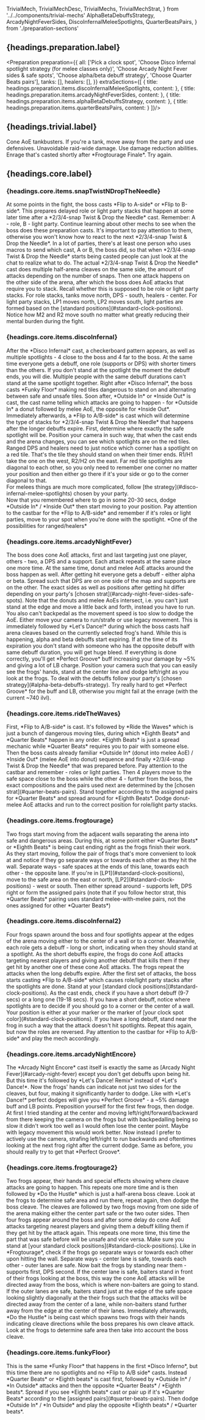   TrivialMech,
  TrivialMechDesc,
  TrivialMechs,
  TrivialMechStrat,
} from '../../components/trivial-mechs'
  AlphaBetaDebuffsStrategy,
  ArcadyNightFeverSides,
  DiscoInfernalMeleeSpotlights, QuarterBeatsPairs,
} from './preparation-sections'

## {headings.preparation.label}

<Preparation preparation={{
  all: ['Pick a clock spot', 'Choose Disco Infernal spotlight strategy (for melee classes only)', 'Choose Arcady Night Fever sides & safe spots', 'Choose alpha/beta debuff strategy', 'Choose Quarter Beats pairs'],
  tanks: [],
  healers: [],
}} extraSections={[
  {
    title: headings.preparation.items.discoInfernalMeleeSpotlights,
    content: <DiscoInfernalMeleeSpotlights />
  },
  {
    title: headings.preparation.items.arcadyNightFeverSides,
    content: <ArcadyNightFeverSides />
  },
  {
    title: headings.preparation.items.alphaBetaDebuffsStrategy,
    content: <AlphaBetaDebuffsStrategy />
  },
  {
    title: headings.preparation.items.quarterBeatsPairs,
    content: <QuarterBeatsPairs />
  }
]}/>


## {headings.trivial.label}

<TrivialMechs duty="m5s">
  <TrivialMech label={headings.trivial.items.deepCut} type="tank" video="deep_cut.webm">
    <TrivialMechDesc>Cone AoE tankbusters.</TrivialMechDesc>
    <TrivialMechStrat>If you're a tank, move away from the party and use defensives.</TrivialMechStrat>
  </TrivialMech>
  <TrivialMech label={headings.trivial.items.celebrateGoodTimes} type="healer" video="celebrate_good_times.webm">
    <TrivialMechDesc>Unavoidable raid-wide damage.</TrivialMechDesc>
    <TrivialMechStrat>Use damage reduction abilities.</TrivialMechStrat>
  </TrivialMech>
  <TrivialMech label={headings.trivial.items.highNrgFever} video="frogtourage_finale_high_nrg_fever.webm">
    <TrivialMechDesc>Enrage that's casted shortly after *Frogtourage Finale*.</TrivialMechDesc>
    <TrivialMechStrat>Try again.</TrivialMechStrat>
  </TrivialMech>
</TrivialMechs>

## {headings.core.label}

### {headings.core.items.snapTwistNDropTheNeedle}

<CoreMech>
  <CoreMechDesc>At some points in the fight, the boss casts *Flip to A-side* or *Flip to B-side*. This prepares delayed role or light party stacks that happen at some later time after a *2/3/4-snap Twist & Drop the Needle* cast.</CoreMechDesc>
  <CoreMechStrat>Remember: A - role, B - light party. Continue learning about other mechs to see when the boss does these preparation casts. It's important to pay attention to them, otherwise you won't know how to react to the next *2/3/4-snap Twist & Drop the Needle*. In a lot of parties, there's at least one person who uses macros to send which cast, A or B, the boss did, so that when *2/3/4-snap Twist & Drop the Needle* starts being casted people can just look at the chat to realize what to do.</CoreMechStrat>
</CoreMech>

<CoreMechVideo duty='m5s' filename="flip_to_b.webm" />

<CoreMech>
  <CoreMechDesc>The actual *2/3/4-snap Twist & Drop the Needle* cast does multiple half-arena cleaves on the same side, the amount of attacks depending on the number of snaps. Then one attack happens on the other side of the arena, after which the boss does AoE attacks that require you to stack.</CoreMechDesc>
  <CoreMechStrat>Recall whether this is supposed to be role or light party stacks. For role stacks, tanks move north, DPS - south, healers - center. For light party stacks, LP1 moves north, LP2 moves south, light parties are formed based on the [standard positions](#standard-clock-positions). Notice how M2 and R2 move south no matter what greatly reducing their mental burden during the fight.</CoreMechStrat>
</CoreMech>

<CoreMechVideo duty='m5s' filename="4_snap_twist_n_drop_the_needle.webm" note="Here a Flip to B-side was cast some time before, which requires light party stacks. Thus, as an M2, the reaper stood south, along with other LP2 members."/>

<CoreMechVideo duty='m5s' filename="flip_a_2_snap_twist_n_drop_the_needle.webm" note="Flip to A-side was cast before, so people stacked by their roles. As an M2 (the easy noob spot), the reaper still keeps standing south."/>

### {headings.core.items.discoInfernal}

<CoreMech>
  <CoreMechDesc>After the *Disco Infernal* cast, a checkerboard pattern appears, as well as multiple spotlights - 4 close to the boss and 4 far to the boss. At the same time everyone gets a debuff, one role (supports or DPS) with shorter timers than the others. If you don't stand at the spotlight the moment the debuff ends, you will die. Multiple people with the same debuff durations can't stand at the same spotlight together. Right after *Disco Infernal*, the boss casts *Funky Floor* making red tiles dangerous to stand on and alternating between safe and unsafe tiles. Soon after, *Outside In* or *Inside Out* is cast, the cast name telling which attacks are going to happen - for *Outside In* a donut followed by melee AoE, the opposite for *Inside Out*. Immediately afterwards, a *Flip to A/B-side* is cast which will determine the type of stacks for *2/3/4-snap Twist & Drop the Needle* that happens after the longer debuffs expire.</CoreMechDesc>
  <CoreMechStrat>First, determine where exactly the safe spotlight will be. Position your camera in such way, that when the cast ends and the arena changes, you can see which spotlights are on the red tiles. Ranged DPS and healers need to just notice which corner has a spotlight on a red tile. That's the tile they should stand on when their timer ends. R1/H1 take the one on the west, R2/H2 on the east. Far red tile spotlights are diagonal to each other, so you only need to remember one corner no matter your position and then either go there if it's your side or go to the corner diagonal to that.
    <br />For melees things are much more complicated, follow [the strategy](#disco-infernal-melee-spotlights) chosen by your party.
    <br />Now that you remembered where to go in some 20-30 secs, dodge *Outside In* / *Inside Out* then start moving to your position. Pay attention to the castbar for the *Flip to A/B-side* and remember if it's roles or light parties, move to your spot when you're done with the spotlight.</CoreMechStrat>
</CoreMech>

<ExportedImage src={diRanged} alt="di ranged" className="lg:max-w-[500px] self-center"/>
<span className="self-center -mt-4">*One of the possibilities for ranged/healers*</span>

<CoreMechVideo duty='m5s' filename="disco_infernal.webm" note="As an M2, following the raidplan for melee spotlights, the reaper focused on the eastern and southern sides of the arena before the cast ended. The red tile spotlight is on the east, so the safe tile spotlight is on the south. The timer is short, which means safe tile spotlight is the one to go to. The reaper dodges AoE attacks and stays around the right spotlight and realizing that as an M2, there's no need to go anywhere else for the cleave attacks. In the distance, you can see a far red tile spotlight at the northeast corner appearing when the arena changes, where the red mage and the sage move for their debuffs."/>

### {headings.core.items.arcadyNightFever}


<CoreMech>
  <CoreMechDesc>The boss does cone AoE attacks, first and last targeting just one player, others - two, a DPS and a support. Each attack repeats at the same place one more time. At the same time, donut and melee AoE attacks around the boss happen as well. After getting hit everyone gets a debuff - either alpha or beta.</CoreMechDesc>
  <CoreMechStrat>Spread such that DPS are on one side of the map and supports are on the other. The exact sides as well as positions after getting hit differ depending on your party's [chosen strat](#arcady-night-fever-sides-safe-spots). Note that the donuts and melee AoEs intersect, i.e. you can't just stand at the edge and move a little back and forth, instead you have to run. You also can't backpedal as the movement speed is too slow to dodge the AoE. Either move your camera to run/strafe or use legacy movement.</CoreMechStrat>
</CoreMech>

<CoreMechVideo duty='m5s' filename="arcady_night_feverf.webm" note="As an M2, following the raidplan strat, the reaper stood on the eastern side of the arena. To quickly run away from the AoE, left/right keybinds are set to strafe left/right. The reaper moves the camera left using RMB, then presses A, thus running to the left."/>

<CoreMech>
  <CoreMechDesc>This is immediately followed by *Let's Dance!* during which the boss casts half arena cleaves based on the currently selected frog's hand. While this is happening, alpha and beta debuffs start expiring. If at the time of its expiration you don't stand with someone who has the opposite debuff with same debuff duration, you will get huge bleed. If everything is done correctly, you'll get *Perfect Groove* buff increasing your damage by ~5% and giving a lot of LB charge.</CoreMechDesc>
  <CoreMechStrat>Position your camera such that you can easily see the frogs' hands, stand at the center line and dodge left/right as you look at the frogs. To deal with the debuffs follow your party's [chosen strategy](#alpha-beta-debuffs-strategy). Try really hard to get *Perfect Groove* for the buff and LB, otherwise you might fail at the enrage (with the current ~740 ilvl).</CoreMechStrat>
</CoreMech>

<CoreMechVideo duty='m5s' filename="lets_dance.webm" note="The reaper first looked at the frog to determine the safe side, then, following the conga strat, at ~60-70% of the cast peeked at the debuff timer and saw 20 secs, which meant being at the furthest tile."/>

### {headings.core.items.rideTheWaves}

<CoreMech>
  <CoreMechDesc>First, *Flip to A/B-side* is cast. It's followed by *Ride the Waves* which is just a bunch of dangerous moving tiles, during which *Eighth Beats* and *Quarter Beats* happen in any order. *Eighth Beats* is just a spread mechanic while *Quarter Beats* requires you to pair with someone else. Then the boss casts already familiar *Outside In* (donut into melee AoE) / *Inside Out* (melee AoE into donut) sequence and finally *2/3/4-snap Twist & Drop the Needle* that was prepared before.</CoreMechDesc>
  <CoreMechStrat>Pay attention to the castbar and remember - roles or light parties. Then 4 players move to the safe space close to the boss while the other 4 - further from the boss, the exact compositions and the pairs used next are determined by the [chosen strat](#quarter-beats-pairs). Stand together according to the assigned pairs for *Quarter Beats* and spread around for *Eighth Beats*. Dodge donut-melee AoE attacks and run to the correct position for role/light party stacks.</CoreMechStrat>
</CoreMech>

<CoreMechVideo duty='m5s' filename="ride_the_waves.webm" note="As an M2, following the raidplan, the reaper stood in the safe space closer to the boss and paired with OT for Quarter Beats. Flip to B-side was cast before so light party stacks happen after dodging donut-melee AoE attacks."/>

### {headings.core.items.frogtourage}

<CoreMech>
  <CoreMechDesc>Two frogs start moving from the adjacent walls separating the arena into safe and dangerous areas. During this, at some point either *Quarter Beats* or *Eighth Beats* is being cast ending right as the frogs finish their work.</CoreMechDesc>
  <CoreMechStrat>As they start moving, follow the pair of frogs that's more convenient to look at and notice if they go separate ways or towards each other as they hit the wall. Separate ways - safe spaces at the ends of this lane, towards each other - the opposite lane. If you're in [LP1](#standard-clock-positions), move to the safe area on the east or north, [LP2](#standard-clock-positions) - west or south. Then either spread around - supports left, DPS right or form the assigned pairs (note that if you follow hector strat, this *Quarter Beats* pairing uses standard melee-with-melee pairs, not the ones assigned for other *Quarter Beats*)</CoreMechStrat>
</CoreMech>


<CoreMechVideo duty='m5s' filename="frogtourage.webm" note="The reaper decided to look at the frogs moving east-west as that was more comfortable, moving west as a member of LP2 and stacking with the MT when it became apparent that this is the safe lane."/>

### {headings.core.items.discoInfernal2}


<CoreMech>
  <CoreMechDesc>Four frogs spawn around the boss and four spotlights appear at the edges of the arena moving either to the center of a wall or to a corner. Meanwhile, each role gets a debuff - long or short, indicating when they should stand at a spotlight. As the short debuffs expire, the frogs do cone AoE attacks targeting nearest players and giving another debuff that kills them if they get hit by another one of these cone AoE attacks. The frogs repeat the attacks when the long debuffs expire. After the first set of attacks, the boss starts casting *Flip to A/B-side* which causes role/light party stacks after the spotlights are done.</CoreMechDesc>
  <CoreMechStrat>Stand at your [standard clock positions](#standard-clock-positions). As the cast ends, check if you have a short debuff (9-7 secs) or a long one (19-18 secs). If you have a short debuff, notice where spotlights are to decide if you should go to a corner or the center of a wall. Your position is either at your marker or the marker of [your clock spot color](#standard-clock-positions). If you have a long debuff, stand near the frog in such a way that the attack doesn't hit spotlights.  Repeat this again, but now the roles are reversed. Pay attention to the castbar for *Flip to A/B-side* and play the mech accordingly.</CoreMechStrat>
</CoreMech>


<CoreMechVideo duty='m5s' filename="disco_infernal_2.webm" note="As an M2, the reaper stood at 3, looking at the debuffs at the end of the cast. Short timer - quick camera move: no spotlight at the center yet which means it's moving there. After getting the spotlight, the reaper stands in front of the frog to make sure that the attack hits the previous spotlight position and not the current one with a support standing there."/>

### {headings.core.items.arcadyNightEncore}

<CoreMech>
  <CoreMechDesc>The *Arcady Night Encore* cast itself is exactly the same as [Arcady Night Fever](#arcady-night-fever) except you don't get debuffs upon being hit. But this time it's followed by *Let's Dance! Remix* instead of *Let's Dance!*. Now the frogs' hands can indicate not just two sides for the cleaves, but four, making it significantly harder to dodge. Like with *Let's Dance!* perfect dodges will give you *Perfect Groove* - a ~5% damage buff and LB points.</CoreMechDesc>
  <CoreMechStrat>Preposition yourself for the first few frogs, then dodge. At first I tried standing at the center and moving left/right/forward/backward from there keeping the camera on the frogs but with backpedalling being so slow it didn't work too well as I would often lose the center point. Maybe with legacy movement this would work better. Now instead I prefer to actively use the camera, strafing left/right to run backwards and oftentimes looking at the next frog right after the current dodge. Same as before, you should really try to get that *Perfect Groove*.</CoreMechStrat>
</CoreMech>


<CoreMechVideo duty='m5s' filename="lets_dance_remix.webm" note=""/>

### {headings.core.items.frogtourage2}

<CoreMech>
  <CoreMechDesc>Two frogs appear, their hands and special effects showing where cleave attacks are going to happen. This repeats one more time and is then followed by *Do the Hustle* which is just a half-arena boss cleave.</CoreMechDesc>
  <CoreMechStrat>Look at the frogs to determine safe area and run there, repeat again, then dodge the boss cleave.</CoreMechStrat>
</CoreMech>


<CoreMechVideo duty='m5s' filename="frogtourage_2.webm" note=""/>

<CoreMech>
  <CoreMechDesc>The cleaves are followed by two frogs moving from one side of the arena making either the center part safe or the two outer sides. Then four frogs appear around the boss and after some delay do cone AoE attacks targeting nearest players and giving them a debuff killing them if they get hit by the attack again. This repeats one more time, this time the part that was safe before will be unsafe and vice versa.</CoreMechDesc>
  <CoreMechStrat>Make sure you stand at [your standard clock positions](#standard-clock-positions). Like in *Frogtourage*, check if the frogs go separate ways or towards each other upon hitting the wall. Separate ways - center lane is safe, towards each other - outer lanes are safe. Now bait the frogs by standing near them - supports first, DPS second. If the center lane is safe, baiters stand in front of their frogs looking at the boss, this way the cone AoE attacks will be directed away from the boss, which is where non-baiters are going to stand. If the outer lanes are safe, baiters stand just at the edge of the safe space looking slightly diagonally at the their frogs such that the attacks will be directed away from the center of a lane, while non-baiters stand further away from the edge at the center of their lanes.</CoreMechStrat>
</CoreMech>

<CoreMechVideo duty='m5s' filename="frogtourage_2_cont.webm" note="As an M2, the reaper stood at 3 and looked at the frogs hitting the wall - they went separate ways, thus making center lane safe. Knowing that supports are the first to bait, the reaper stood right in the boss. For the next pair of frogs, it was DPS's turn to bait so the reaper stood right at the edge of the safe area aiming the cone attack further away from the center"/>

<CoreMech>
  <CoreMechDesc>Immediately afterwards, *Do the Hustle* is being cast which spawns two frogs with their hands indicating cleave directions while the boss prepares his own cleave attack.</CoreMechDesc>
  <CoreMechStrat>Look at the frogs to determine safe area then take into account the boss cleave.</CoreMechStrat>
</CoreMech>


<CoreMechVideo duty='m5s' filename="f2_do_the_hustle.webm" note=""/>

### {headings.core.items.funkyFloor}

<CoreMech>
  <CoreMechDesc>This is the same *Funky Floor* that happens in the first *Disco Inferno*, but this time there are no spotlights and no *Flip to A/B side* casts. Instead *Quarter Beats* or *Eighth beats* is cast first, followed by *Outside In* / *In Outside* attacks and then the opposite *Quarter Beats* / *Eighth beats*.</CoreMechDesc>
  <CoreMechStrat>Spread if you see *Eighth beats* cast or pair up if it's *Quarter Beats* according to the [assigned pairs](#quarter-beats-pairs). Then dodge *Outside In* / *In Outside* and play the opposite *Eighth beats* / *Quarter beats*. </CoreMechStrat>
</CoreMech>

<CoreMechVideo duty='m5s' filename="funky_floor_2.webm" note="Following the raidplan pair assignments, as an M2, the reaper paired up with the OT for Quarter Beats."/>
